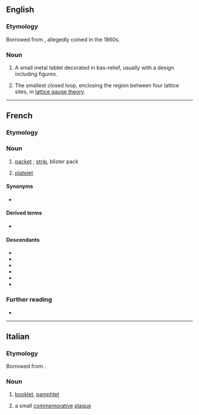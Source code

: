 ==English==

===Etymology===
Borrowed from {{bor|en|fr|plaquette||small plaque}}, allegedly coined in the 1860s.

===Noun===
{{en-noun}}

# A small metal tablet decorated in bas-relief, usually with a design including figures.
# {{lb|en|physics}} The smallest closed loop, enclosing the region between four lattice sites, in [[w:lattice gauge theory|lattice gauge theory]].

----

==French==

===Etymology===
{{suffix|fr|plaque|ette}}

===Noun===
{{fr-noun|f}}

# [[packet]] {{qualifier|of butter}}; [[strip]], blister pack {{qualifier|of pills}}
# {{lb|fr|hematology|cytology}} [[platelet]]

====Synonyms====
* {{l|fr|thrombocyte}}

====Derived terms====
* {{l|fr|plaquette de frein}}

====Descendants====
* {{desc|ca|plaqueta|bor=1}}
* {{desc|en|plaquette|bor=1}}
* {{desc|it|plaquette|bor=1}}
* {{desc|pt|plaqueta|bor=1}}
* {{desc|es|plaqueta|bor=1}}
* {{desc|tr|plaket|bor=1}}

===Further reading===
* {{R:TLFi}}

----

==Italian==

===Etymology===
Borrowed from {{bor|it|fr|plaquette||small plaque}}.

===Noun===
{{it-noun|f|#}}

# [[booklet]], [[pamphlet]]
#: {{syn|it|opuscolo}}
# a small [[commemorative]] [[plaque]]
#: {{syn|it|[[targhetta]] [[commemorativa]]|[[piccola]] [[targa]] [[commemorativa]]}}